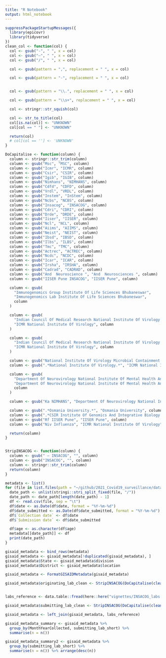 ```yaml
---
title: "R Notebook"
output: html_notebook
---
```



```r
suppressPackageStartupMessages({
  library(epicovr)
  library(tidyverse)
})
clean_col <- function(col) {
  col <- gsub("-", " ", x = col)
  col <- gsub("–", " ", x = col)
  col <- gsub("/", " ", x = col)

  col <- gsub(pattern = ",", replacement = " ", x = col)

  col <- gsub(pattern = "-", replacement = " ", x = col)


  col <- gsub(pattern = "\\.", replacement = " ", x = col)

  col <- gsub(pattern = "\\s+", replacement = " ", x = col)

  col <- stringr::str_squish(col)

  col <- str_to_title(col)
  col[is.na(col)] <- "UNKNOWN"
  col[col == " "] <- "UNKNOWN"

  return(col)
  # col[col == ''] <- 'UNKNOWN'
}

DoCapitalise <- function(column) {
  column <- stringr::str_trim(column)
  column <- gsub("Msc", "MSC", column)
  column <- gsub("Icmr", "ICMR", column)
  column <- gsub("Csir", "CSIR", column)
  column <- gsub("Igib", "IGIB", column)
  column <- gsub("Nimhans", "NIMHANS", column)
  column <- gsub("Cdfd", "CDFD", column)
  column <- gsub("Vrdl", "VRDL", column)
  column <- gsub("Instem", "InStem", column)
  column <- gsub("Ncbs", "NCBS", column)
  column <- gsub("Insacog", "INSACOG", column)
  column <- gsub("Cdri", "CDRI", column)
  column <- gsub("Drde", "DRDE", column)
  column <- gsub("Iiser", "IISER", column)
  column <- gsub("Ncl", "NCL", column)
  column <- gsub("Aiims", "AIIMS", column)
  column <- gsub("Neist", "NEIST", column)
  column <- gsub("Ibsd", "IBSD", column)
  column <- gsub("Ilbs", "ILBS", column)
  column <- gsub("Tmc", "TMC", column)
  column <- gsub("Actrec", "ACTREC", column)
  column <- gsub("Ncdc", "NCDC", column)
  column <- gsub("Icar", "ICAR", column)
  column <- gsub("Irsha", "IRSHA", column)
  column <- gsub("Cadrad", "CADRAD", column)
  column <- gsub("And  Neuroscience ", "And  Neurosciences ", column)
  column <- gsub("IISER Pune INSACOG", "IISER Pune", column)

  column <- gsub(
    "Immunogenomics Group Institute Of Life Sciences Bhubaneswar",
    "Immunogenomics Lab Institute Of Life Sciences Bhubaneswar",
    column
  )

  column <- gsub(
    "Indian Council Of Medical Research National Institute Of Virology Maximum Containment Laboratory",
    "ICMR National Institute Of Virology", column
  )

  column <- gsub(
    "Indian Council Of Medical Research National Institute Of Virology Microbial Containment Complex",
    "ICMR National Institute Of Virology", column
  )

  column <- gsub("National Institute Of Virology Microbial Containment Complex Indian Council Of Medical Research", "ICMR National Institute Of Virology", column)
  column <- gsub(".*National Institute Of Virology.*", "ICMR National Institute Of Virology", column)

  column <- gsub(
    "Department Of Neurovirology National Institute Of Mental Health And Neuroscience \\(NIMHANS\\)",
    "Department Of Neurovirology National Institute Of Mental Health And Neurosciences \\(NIMHANS\\)",
    column
  )

  column <- gsub("Ka NIMHANS", "Department Of Neurovirology National Institute Of Mental Health And Neurosciences \\(NIMHANS\\)", column)

  column <- gsub(".*Osmania University.*", "Osmania University", column)
  column <- gsub(".*CSIR Institute Of Genomics And Integrative Biology.*", "CSIR IGIB", column)
  column <- gsub("Rf IISER Pune", "IISER Pune", column)
  column <- gsub("Niv Influenza", "ICMR National Institute Of Virology", column)

  return(column)
}


StripINSACOG <- function(column) {
  column <- gsub(" – INSACOG", "", column)
  column <- gsub("INSACOG", "", column)
  column <- stringr::str_trim(column)
  return(column)
}
```


```r
metadata <- list()
for (file in list.files(path = "~/github/2021_Covid19_surveillance/data/gisaid_metadata/submission_date_wise_with_auspice/", pattern = "*\\.metadata.tsv", full.names = T, recursive = T)) {
  date_path <- unlist(stringi::stri_split_fixed(file, "/"))
  date_path <- date_path[length(date_path) - 1]
  df <- read.csv(file, sep = "\t")
  df$date <- as.Date(df$date, format = "%Y-%m-%d")
  df$date_submitted <- as.Date(df$date_submitted, format = "%Y-%m-%d")
  df$`Collection date` <- df$date
  df$`Submission date` <- df$date_submitted

  df$age <- as.character(df$age)
  metadata[[date_path]] <- df
  print(date_path)
}

gisaid_metadata <- bind_rows(metadata)
gisaid_metadata <- gisaid_metadata[!duplicated(gisaid_metadata), ]
gisaid_metadata$State <- gisaid_metadata$division
gisaid_metadata$District <- gisaid_metadata$location

gisaid_metadata <- FormatGISAIDMetadata(gisaid_metadata)

gisaid_metadata$originating_lab_clean <- StripINSACOG(DoCapitalise(clean_col(gisaid_metadata$originating_lab)))


labs_reference <- data.table::fread(here::here("vignettes/INSACOG_labs.tsv")) %>% as_tibble()

gisaid_metadata$submitting_lab_clean <- StripINSACOG(DoCapitalise(clean_col(gisaid_metadata$submitting_lab)))

gisaid_metadata <- left_join(gisaid_metadata, labs_reference)

gisaid_metadata_summary <- gisaid_metadata %>%
  group_by(MonthYearCollected, submitting_lab_short) %>%
  summarise(n = n())

gisaid_metadata_summary2 <- gisaid_metadata %>%
  group_by(submitting_lab_short) %>%
  summarise(n = n()) %>% arrange(desc(n))
```
